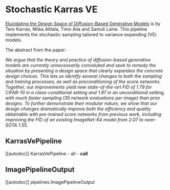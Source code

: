 <!--Copyright 2023 The HuggingFace Team. All rights reserved.

Licensed under the Apache License, Version 2.0 (the "License"); you may not use this file except in compliance with
the License. You may obtain a copy of the License at

http://www.apache.org/licenses/LICENSE-2.0

Unless required by applicable law or agreed to in writing, software distributed under the License is distributed on
an "AS IS" BASIS, WITHOUT WARRANTIES OR CONDITIONS OF ANY KIND, either express or implied. See the License for the
specific language governing permissions and limitations under the License.
-->

# Stochastic Karras VE

[Elucidating the Design Space of Diffusion-Based Generative Models](https://huggingface.co/papers/2206.00364) is by Tero Karras, Miika Aittala, Timo Aila and Samuli Laine. This pipeline implements the stochastic sampling tailored to variance expanding (VE) models.

The abstract from the paper:

*We argue that the theory and practice of diffusion-based generative models are currently unnecessarily convoluted and seek to remedy the situation by presenting a design space that clearly separates the concrete design choices. This lets us identify several changes to both the sampling and training processes, as well as preconditioning of the score networks. Together, our improvements yield new state-of-the-art FID of 1.79 for CIFAR-10 in a class-conditional setting and 1.97 in an unconditional setting, with much faster sampling (35 network evaluations per image) than prior designs. To further demonstrate their modular nature, we show that our design changes dramatically improve both the efficiency and quality obtainable with pre-trained score networks from previous work, including improving the FID of an existing ImageNet-64 model from 2.07 to near-SOTA 1.55.*

## KarrasVePipeline
[[autodoc]] KarrasVePipeline
	- all
	- __call__

## ImagePipelineOutput
[[autodoc]] pipelines.ImagePipelineOutput